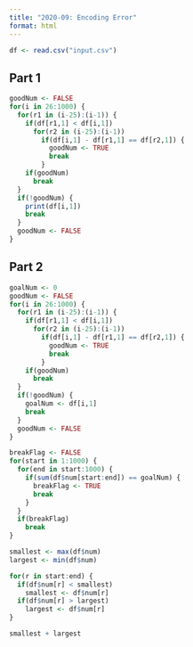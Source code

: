 ```yaml
---
title: "2020-09: Encoding Error"
format: html
---
```


```r
df <- read.csv("input.csv")
```

## Part 1

```r
goodNum <- FALSE
for(i in 26:1000) {
  for(r1 in (i-25):(i-1)) {
    if(df[r1,1] < df[i,1])
      for(r2 in (i-25):(i-1))
        if(df[i,1] - df[r1,1] == df[r2,1]) {
          goodNum <- TRUE
          break
        }
    if(goodNum)
      break
  }
  if(!goodNum) {
    print(df[i,1])
    break
  }
  goodNum <- FALSE
}
```

## Part 2

```r
goalNum <- 0
goodNum <- FALSE
for(i in 26:1000) {
  for(r1 in (i-25):(i-1)) {
    if(df[r1,1] < df[i,1])
      for(r2 in (i-25):(i-1))
        if(df[i,1] - df[r1,1] == df[r2,1]) {
          goodNum <- TRUE
          break
        }
    if(goodNum)
      break
  }
  if(!goodNum) {
    goalNum <- df[i,1]
    break
  }
  goodNum <- FALSE
}
```

```r
breakFlag <- FALSE
for(start in 1:1000) {
  for(end in start:1000) {
    if(sum(df$num[start:end]) == goalNum) {
      breakFlag <- TRUE
      break
    }
  }
  if(breakFlag)
    break
}
```

```r
smallest <- max(df$num)
largest <- min(df$num)

for(r in start:end) {
  if(df$num[r] < smallest)
    smallest <- df$num[r]
  if(df$num[r] > largest)
    largest <- df$num[r]
}

smallest + largest
```